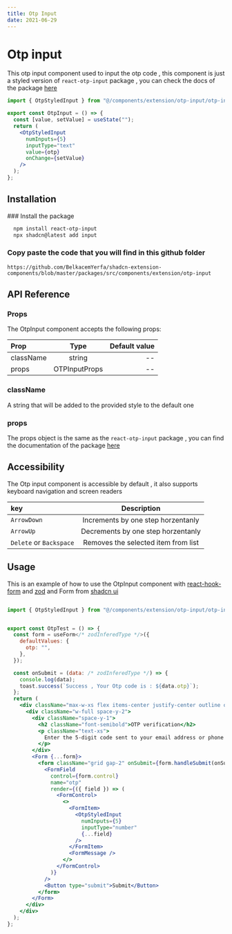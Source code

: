 ```yaml
---
title: Otp Input
date: 2021-06-29
---
```


# Otp input

This otp input component used to input the otp code , this component is just a styled version of `react-otp-input` package , you can check the docs of the package [here](https://www.npmjs.com/package/react-otp-input)

```jsx copy
import { OtpStyledInput } from "@/components/extension/otp-input/otp-input";

export const OtpInput = () => {
  const [value, setValue] = useState("");
  return (
    <OtpStyledInput
      numInputs={5}
      inputType="text"
      value={otp}
      onChange={setValue}
    />
  );
};
```

## Installation

<Steps>
  ### Install the package

```bash copy
  npm install react-otp-input
  npx shadcn@latest add input
```

### Copy paste the code that you will find in this github folder

```link copy
https://github.com/BelkacemYerfa/shadcn-extension-components/blob/master/packages/src/components/extension/otp-input
```

</Steps>

## API Reference

### Props

The OtpInput component accepts the following props:

| Prop      |     Type      | Default value |
| :-------- | :-----------: | ------------: |
| className |    string     |            -- |
| props     | OTPInputProps |            -- |

### className

A string that will be added to the provided style to the default one

### props

The props object is the same as the `react-otp-input` package , you can find the documentation of the package [here](https://www.npmjs.com/package/react-otp-input)

## Accessibility

The Otp input component is accessible by default , it also supports keyboard navigation and screen readers

| key                     |             Description             |
| :---------------------- | :---------------------------------: |
| `ArrowDown`             | Increments by one step horzentanly  |
| `ArrowUp`               | Decrements by one step horzentanly  |
| `Delete` or `Backspace` | Removes the selected item from list |

## Usage

This is an example of how to use the OtpInput component with [react-hook-form]() and [zod]() and Form from [shadcn ui]()

```jsx copy

import { OtpStyledInput } from "@/components/extension/otp-input/otp-input";


export const OtpTest = () => {
  const form = useForm</* zodInferedType */>({
    defaultValues: {
      otp: "",
    },
  });

  const onSubmit = (data: /* zodInferedType */) => {
    console.log(data);
    toast.success(`Success , Your Otp code is : ${data.otp}`);
  };
  return (
    <div className="max-w-xs flex items-center justify-center outline outline-1 outline-muted rounded-md p-4">
      <div className="w-full space-y-2">
        <div className="space-y-1">
          <h2 className="font-semibold">OTP verification</h2>
          <p className="text-xs">
            Enter the 5-digit code sent to your email address or phone number
          </p>
        </div>
        <Form {...form}>
          <form className="grid gap-2" onSubmit={form.handleSubmit(onSubmit)}>
            <FormField
              control={form.control}
              name="otp"
              render={({ field }) => (
                <FormControl>
                  <>
                    <FormItem>
                      <OtpStyledInput
                        numInputs={5}
                        inputType="number"
                        {...field}
                      />
                    </FormItem>
                    <FormMessage />
                  </>
                </FormControl>
              )}
            />
            <Button type="submit">Submit</Button>
          </form>
        </Form>
      </div>
    </div>
  );
};
```
